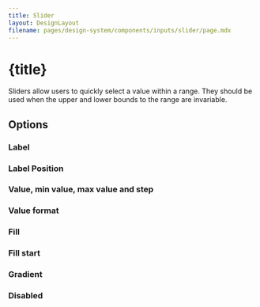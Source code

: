```yaml
---
title: Slider
layout: DesignLayout
filename: pages/design-system/components/inputs/slider/page.mdx
---
```



# {title}

Sliders allow users to quickly select a value within a range. They should be used when the upper and lower bounds to the range are invariable.

<MainView />

## Options 

### Label

<OptionsView />

### Label Position

<LabelPositionView />

### Value, min value, max value and step 

<MinMaxView />

### Value format

<ValueFormatView />


### Fill

<FillView />

### Fill start

<FillStartView />

### Gradient

<GradientView />


### Disabled

<DisabledView />



